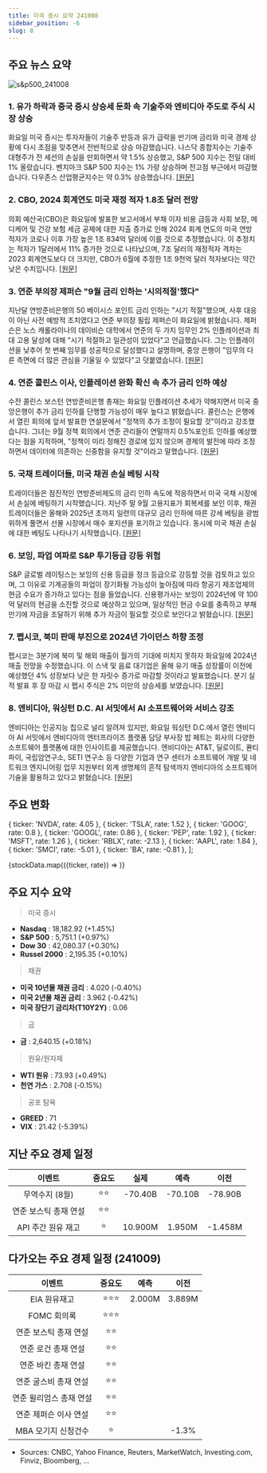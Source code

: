 ```yaml
---
title: 미국 증시 요약 241008
sidebar_position: -6
slug: 8
---
```


## 주요 뉴스 요약

![s&p500_241008](/map/241008.png)

### 1. **유가 하락과 중국 증시 상승세 둔화 속 기술주와 엔비디아 주도로 주식 시장 상승**

화요일 미국 증시는 투자자들이 기술주 반등과 유가 급락을 반기며 금리와 미국 경제 상황에 다시 초점을 맞추면서 전반적으로 상승 마감했습니다. 나스닥 종합지수는 기술주 대형주가 전 세션의 손실을 만회하면서 약 1.5% 상승했고, S&P 500 지수는 전일 대비 1% 올랐습니다. 벤치마크 S&P 500 지수는 1% 가량 상승하며 전고점 부근에서 마감했습니다. 다우존스 산업평균지수는 약 0.3% 상승했습니다. [[원문]](https://finance.yahoo.com/news/live/stock-market-today-tech-nvidia-lead-stocks-higher-as-oil-prices-retreat-china-rally-stalls-170521555.html)

### 2. **CBO, 2024 회계연도 미국 재정 적자 1.8조 달러 전망**

의회 예산국(CBO)은 화요일에 발표한 보고서에서 부채 이자 비용 급등과 사회 보장, 메디케어 및 건강 보험 세금 공제에 대한 지출 증가로 인해 2024 회계 연도의 미국 연방 적자가 코로나 이후 가장 높은 1조 834억 달러에 이를 것으로 추정했습니다. 이 추정치는 적자가 1달러에서 11% 증가한 것으로 나타났으며, 7조 달러의 재정적자 격차는 2023 회계연도보다 더 크지만, CBO가 6월에 추정한 1조 9천억 달러 적자보다는 약간 낮은 수치입니다. [[원문]](https://www.yahoo.com/news/cbo-estimates-1-8-trillion-230451870.html)

### 3. **연준 부의장 제퍼슨 "9월 금리 인하는 '시의적절'했다"**

지난달 연방준비은행의 50 베이시스 포인트 금리 인하는 "시기 적절"했으며, 사후 대응이 아닌 사전 예방적 조치였다고 연준 부의장 필립 제퍼슨이 화요일에 밝혔습니다. 제퍼슨은 노스 캐롤라이나의 데이비슨 대학에서 연준의 두 가지 임무인 2% 인플레이션과 최대 고용 달성에 대해 "시기 적절하고 일관성이 있었다"고 언급했습니다. 그는 인플레이션을 낮추어 첫 번째 임무를 성공적으로 달성했다고 설명하며, 중앙 은행이 "임무의 다른 측면에 더 많은 관심을 기울일 수 있었다"고 덧붙였습니다. [[원문]](https://finance.yahoo.com/news/fed-vice-chair-jefferson-sept-004458015.html)

### 4. **연준 콜린스 이사, 인플레이션 완화 확신 속 추가 금리 인하 예상**

수잔 콜린스 보스턴 연방준비은행 총재는 화요일 인플레이션 추세가 약해지면서 미국 중앙은행이 추가 금리 인하를 단행할 가능성이 매우 높다고 밝혔습니다. 콜린스는 은행에서 열린 회의에 앞서 발표한 연설문에서 "정책의 추가 조정이 필요할 것"이라고 강조했습니다. 그녀는 9월 정책 회의에서 연준 관리들이 연말까지 0.5%포인트 인하를 예상했다는 점을 지적하며, "정책이 미리 정해진 경로에 있지 않으며 경제의 발전에 따라 조정하면서 데이터에 의존하는 신중함을 유지할 것"이라고 말했습니다. [[원문]](https://finance.yahoo.com/news/feds-collins-expects-more-rate-200311173.html)

### 5. **국채 트레이더들, 미국 채권 손실 베팅 시작**

트레이더들은 점진적인 연방준비제도의 금리 인하 속도에 적응하면서 미국 국채 시장에서 손실에 베팅하기 시작했습니다. 지난주 말 9월 고용지표가 회복세를 보인 이후, 채권 트레이더들은 올해와 2025년 초까지 일련의 대규모 금리 인하에 따른 강세 베팅을 광범위하게 풀면서 선물 시장에서 매수 포지션을 포기하고 있습니다. 동시에 미국 채권 손실에 대한 베팅도 나타나기 시작했습니다. [[원문]](https://finance.yahoo.com/news/short-treasury-bets-emerge-big-203010457.html)

### 6. **보잉, 파업 여파로 S&P 투기등급 강등 위험**

S&P 글로벌 레이팅스는 보잉의 신용 등급을 정크 등급으로 강등할 것을 검토하고 있으며, 그 이유로 기계공들의 파업이 장기화될 가능성이 높아짐에 따라 항공기 제조업체의 현금 수요가 증가하고 있다는 점을 들었습니다. 신용평가사는 보잉이 2024년에 약 100억 달러의 현금을 소진할 것으로 예상하고 있으며, 일상적인 현금 수요를 충족하고 부채 만기에 자금을 조달하기 위해 추가 자금이 필요할 것으로 보인다고 밝혔습니다. [[원문]](https://finance.yahoo.com/news/boeing-risk-junk-rating-p-202237375.html)

### 7. **펩시코, 북미 판매 부진으로 2024년 가이던스 하향 조정**

펩시코는 3분기에 북미 및 해외 매출이 월가의 기대에 미치지 못하자 화요일에 2024년 매출 전망을 수정했습니다. 이 스낵 및 음료 대기업은 올해 유기 매출 성장률이 이전에 예상했던 4% 성장보다 낮은 한 자릿수 증가로 마감할 것이라고 발표했습니다. 분기 실적 발표 후 장 마감 시 펩시 주식은 2% 미만의 상승세를 보였습니다. [[원문]](https://finance.yahoo.com/news/pepsico-earnings-company-cuts-2024-guidance-as-north-america-sales-lag-expectations-112710819.html)

### 8. **엔비디아, 워싱턴 D.C. AI 서밋에서 AI 소프트웨어와 서비스 강조**

엔비디아는 인공지능 칩으로 널리 알려져 있지만, 화요일 워싱턴 D.C.에서 열린 엔비디아 AI 서밋에서 엔비디아의 엔터프라이즈 플랫폼 담당 부사장 밥 페트는 회사의 다양한 소프트웨어 플랫폼에 대한 인사이트를 제공했습니다. 엔비디아는 AT&T, 딜로이트, 콴티파이, 국립암연구소, SETI 연구소 등 다양한 기업과 연구 센터가 소프트웨어 개발 및 네트워크 엔지니어링 업무 지원부터 외계 생명체의 흔적 탐색까지 엔비디아의 소프트웨어 기술을 활용하고 있다고 밝혔습니다. [[원문]](https://finance.yahoo.com/news/nvidia-highlights-ai-software-and-services-at-dc-ai-summit-150022040.html)

## 주요 변화

  { ticker: 'NVDA', rate: 4.05 },
  { ticker: 'TSLA', rate: 1.52 },
  { ticker: 'GOOG', rate: 0.8 },
  { ticker: 'GOOGL', rate: 0.86 },
  { ticker: 'PEP', rate: 1.92 },
  { ticker: 'MSFT', rate: 1.26 },
  { ticker: 'RBLX', rate: -2.13 },
  { ticker: 'AAPL', rate: 1.84 },
  { ticker: 'SMCI', rate: -5.01 },
  { ticker: 'BA', rate: -0.81 },
];

{stockData.map(({ticker, rate}) => <StockCardMini key={ticker} ticker={ticker} rate={rate}></StockCardMini>)}

## 주요 지수 요약

> 미국 증시

- **Nasdaq** : 18,182.92 (+1.45%)
- **S&P 500** : 5,751.1 (+0.97%)
- **Dow 30** : 42,080.37 (+0.30%)
- **Russel 2000** : 2,195.35 (+0.10%)

> 채권

- **미국 10년물 채권 금리** : 4.020 (-0.40%)
- **미국 2년물 채권 금리** : 3.962 (-0.42%)
- **미국 장단기 금리차(T10Y2Y)** : 0.06

> 금

- **금** : 2,640.15 (+0.18%)

> 원유/원자재

- **WTI 원유** : 73.93 (+0.49%)
- **천연 가스** : 2.708 (-0.15%)

> 공포 탐욕

- **GREED** : 71
- **VIX** : 21.42 (-5.39%)

## 지난 주요 경제 일정

|        이벤트         | 중요도 |  실제   |  예측   |  이전   |
| :-------------------: | :----: | :-----: | :-----: | :-----: |
|    무역수지 (8월)     |  ⭐⭐  | -70.40B | -70.10B | -78.90B |
| 연준 보스틱 총재 연설 |  ⭐⭐  |         |         |         |
|  API 주간 원유 재고   |   ⭐   | 10.900M | 1.950M  | -1.458M |

## 다가오는 주요 경제 일정 (241009)

|         이벤트          | 중요도 |  예측  |  이전  |
| :---------------------: | :----: | :----: | :----: |
|      EIA 원유재고       | ⭐⭐⭐ | 2.000M | 3.889M |
|       FOMC 회의록       | ⭐⭐⭐ |        |        |
|  연준 보스틱 총재 연설  |  ⭐⭐  |        |        |
|   연준 로건 총재 연설   |  ⭐⭐  |        |        |
|   연준 바킨 총재 연설   |  ⭐⭐  |        |        |
|  연준 굴스비 총재 연설  |  ⭐⭐  |        |        |
| 연준 윌리엄스 총재 연설 |  ⭐⭐  |        |        |
|  연준 제퍼슨 이사 연설  |  ⭐⭐  |        |        |
|   MBA 모기지 신청건수   |   ⭐   |        | -1.3%  |

- Sources: CNBC, Yahoo Finance, Reuters, MarketWatch, Investing.com, Finviz, Bloomberg, ...
